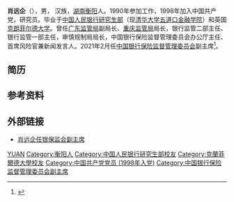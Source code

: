 '''肖远企'''（{{bd|1966年||catIdx=Xiao肖}}），男， 汉族，[[湖南|湖南]][[衡阳|衡阳]]人。1990年参加工作，1998年加入中国共产党，研究员。毕业于[[中国人民银行研究生部|中国人民银行研究生部]]（现[[清华大学五道口金融学院|清华大学五道口金融学院]]）和英国[[克朗菲尔德大学|克朗菲尔德大学]]。曾任[[广东监管局|广东监管局]]副局长、[[重庆监管局|重庆监管局]]局长，银行监管二部主任、银行监管一部主任，审慎规制局局长，中国银行保险监督管理委员会办公厅主任、首席风险官兼新闻发言人。2021年2月任[[中国银行保险监督管理委员会|中国银行保险监督管理委员会]]副主席<ref>{{Cite web|title=肖远企任银保监会副主席 黄洪、祝树民不再担任_中国经济网——国家经济门户|url=http://district.ce.cn/newarea/sddy/202103/16/t20210316_36385064.shtml|accessdate=2021-03-16|work=district.ce.cn}}</ref>。
 
== 简历 ==
 
== 参考资料 ==
{{reflist}}
 
== 外部链接 ==
*[https://finance.sina.com.cn/money/bank/bank_hydt/2021-03-16/doc-ikkntiam2738407.shtml 肖远企任银保监会副主席]
 
{{DEFAULTSORT:Xiao肖}}
[[Category:肖姓|YUAN]]
[[Category:衡阳人|Category:衡阳人]]
[[Category:中国人民银行研究生部校友|Category:中国人民银行研究生部校友]]
[[Category:克蘭菲爾德大學校友|Category:克蘭菲爾德大學校友]]
[[Category:中国共产党党员_(1998年入党)|Category:中国共产党党员 (1998年入党)]]
[[Category:中国银行保险监督管理委员会副主席|Category:中国银行保险监督管理委员会副主席]]
